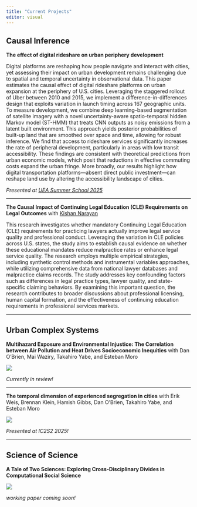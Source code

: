 ---
title: "Current Projects"
editor: visual
---

## Causal Inference

**The effect of digital rideshare on urban periphery development**

Digital platforms are reshaping how people navigate and interact with cities, yet assessing their impact on urban development remains challenging due to spatial and temporal uncertainty in observational data. This paper estimates the causal effect of digital rideshare platforms on urban expansion at the periphery of U.S. cities. Leveraging the staggered rollout of Uber between 2010 and 2015, we implement a difference-in-differences design that exploits variation in launch timing across 167 geographic units. To measure development, we combine deep learning–based segmentation of satellite imagery with a novel uncertainty-aware spatio-temporal hidden Markov model (ST-HMM) that treats CNN outputs as noisy emissions from a latent built environment. This approach yields posterior probabilities of built-up land that are smoothed over space and time, allowing for robust inference. We find that access to rideshare services significantly increases the rate of peripheral development, particularly in areas with low transit accessibility. These findings are consistent with theoretical predictions from urban economic models, which posit that reductions in effective commuting costs expand the urban fringe. More broadly, our results highlight how digital transportation platforms—absent direct public investment—can reshape land use by altering the accessibility landscape of cities.

*Presented at [UEA Summer School 2025](https://urbaneconomics.org/workshops/summerschool2025/program.pdf)*

------------------------------------------------------------------------

**The Causal Impact of Continuing Legal Education (CLE) Requirements on Legal Outcomes** with [Kishan Narayan](https://narayankishan.github.io/research-writings/)

This research investigates whether mandatory Continuing Legal Education (CLE) requirements for practicing lawyers actually improve legal service quality and professional conduct. Leveraging the variation in CLE policies across U.S. states, the study aims to establish causal evidence on whether these educational mandates reduce malpractice rates or enhance legal service quality. The research employs multiple empirical strategies, including synthetic control methods and instrumental variables approaches, while utilizing comprehensive data from national lawyer databases and malpractice claims records. The study addresses key confounding factors such as differences in legal practice types, lawyer quality, and state-specific claiming behaviors. By examining this important question, the research contributes to broader discussions about professional licensing, human capital formation, and the effectiveness of continuing education requirements in professional services markets.

------------------------------------------------------------------------

## Urban Complex Systems

**Multihazard Exposure and Environmental Injustice: The Correlation between Air Pollution and Heat Drives Socioeconomic Inequities** with Dan O'Brien, Mai Waziry, Takahiro Yabe, and Esteban Moro

![](multihazard_image.jpg){fig-align="center"}

*Currently in review!*

------------------------------------------------------------------------

**The temporal dimension of experienced segregation in cities** with Erik Weis, Brennan Klein, Hamish Gibbs, Dan O'Brien, Takahiro Yabe, and Esteban Moro

![](2025-IC2S2_SpaceTime.jpg){fig-align="center"}

*Presented at IC2S2 2025!*

------------------------------------------------------------------------

## Science of Science

**A Tale of Two Sciences: Exploring Cross-Disciplinary Divides in Computational Social Science**

![](twitter_sociogram_1.png){fig-align="center"}

*working paper coming soon!*
